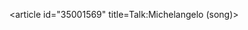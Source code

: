 <article id="35001569" title=Talk:Michelangelo (song)>
	<talkpage id="35001569" title="Talk:Michelangelo (song)">
{{WikiProject Songs|class=Stub}}
{{WikiProject Sweden|class=Stub|importance=low}}
	</talkpage>
</article>